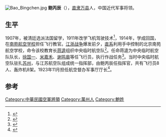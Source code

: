 [[File:Bao_Bingchen.jpg|thumb]]
'''鲍丙辰'''（{{bd|1889年||？}}），[[直隶|直隶]][[万县|万县]]人，中国近代军事将领。

==生平==
1907年，被清廷选派法国留学，1911年改学飞机驾驶技术<ref>{{cite book|title=中央硏究院近代史硏究所集刊|url=http://books.google.com/books?id=90Y7AAAAIAAJ|year=1978|publisher=中央硏究院近代史硏究所.|page=382}}</ref>，1914年，学成回国，在[[南苑航空学校|南苑航空学校]]担任飞行教官。[[江浙战争|江浙战争]]爆发前夕，[[直系|直系]]利用手中控制的北京南苑航空学校，命令该校教育长[[蒋逵|蒋逵]]组织中央临时航空队<ref name="马毓福1994">{{cite book|author=马毓福|title=中国军事航空 1908-1949|url=http://books.google.com/books?id=4tE0AAAAMAAJ|year=1994|publisher=航空工业出版社|page=96}}</ref>。任命蒋逵为中央临时航空队队长，[[徐国一|徐国一]]、[[米嘉禾|米嘉禾]]、[[谢鸣皋|谢鸣皋]]等任飞行员，执行作战任务<ref>{{cite book|title=東方博物, Volume 15|url=http://books.google.com/books?id=9_NIAQAAIAAJ|year=2005|publisher=杭州大学出版社|page=43}}</ref>。当时中央临时航空队驻扎[[苏州|苏州]]，与江苏航空队组成统一指挥部，由鲍丙辰任指挥官，共有飞行员8人、轰炸机8架。1923年11月担任航空督办军事厅厅长<ref>{{cite book|title=旧中国空军秘档|url=http://books.google.com/books?id=TvtOAAAAMAAJ|year=2006|publisher=中国文史出版社|isbn=978-7-5034-1717-7|pages=36–38}}</ref>。

==参考==
{{reflist}}

{{中国军事人物小作品}}
{{DEFAULTSORT:B}}
[[Category:中華民國空軍將領|Category:中華民國空軍將領]]
[[Category:萬州人|Category:萬州人]]
[[Category:鮑姓|Category:鮑姓]]